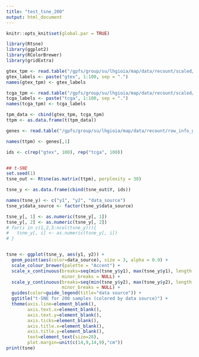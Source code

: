 ```yaml
---
title: "test_tsne_200"
output: html_document
---
```

  
```r
knitr::opts_knit$set(global.par = TRUE)
```

```r
library(Rtsne)
library(ggplot2)
library(RColorBrewer)
library(gridExtra)

gtex_tpm <- read.table("/gpfs/group/su/lhgioia/map/data/recount/scaled/gtex_tpm_100.tsv", header=T, stringsAsFactors = F)
gtex_labels <- paste("gtex", 1:100, sep = ".")
names(gtex_tpm) <- gtex_labels

tcga_tpm <- read.table("/gpfs/group/su/lhgioia/map/data/recount/scaled/tcga_tpm_100.tsv", header=T, stringsAsFactors = F)
tcga_labels <- paste("tcga", 1:100, sep = ".")
names(tcga_tpm) <- tcga_labels

tpm_data <- cbind(gtex_tpm, tcga_tpm)
ttpm <- as.data.frame(t(tpm_data))

genes <- read.table("/gpfs/group/su/lhgioia/map/data/recount/row_info_genes.txt", header=T, stringsAsFactors = F)

names(ttpm) <- genes[,1]

ids <- c(rep("gtex", 100), rep("tcga", 100))


## t-SNE
set.seed(1)
tsne_out <- Rtsne(as.matrix(ttpm), perplexity = 30)

tsne_y <- as.data.frame(cbind(tsne_out$Y, ids))

names(tsne_y) <- c("y1", "y2", "data_source")
tsne_y$data_source <- factor(tsne_y$data_source)

tsne_y[, 1] <- as.numeric(tsne_y[, 1])
tsne_y[, 2] <- as.numeric(tsne_y[, 2])
# for(i in c(1,2,5:ncol(tsne_y))){
#   tsne_y[, i] <- as.numeric(tsne_y[, i])
# }


tsne <- ggplot(tsne_y, aes(y1, y2)) +
  geom_point(aes(color=data_source), size = 3, alpha = 0.9) +
  scale_colour_brewer(palette = "Accent") +
  scale_x_continuous(breaks=seq(min(tsne_y$y1), max(tsne_y$y1), length.out = 10),
                     minor_breaks = NULL) +
  scale_y_continuous(breaks=seq(min(tsne_y$y2), max(tsne_y$y2), length.out = 10),
                     minor_breaks = NULL) +
  guides(color=guide_legend(title="data source")) +
  ggtitle("t-SNE for 200 samples (colored by data source)") +
  theme(axis.line=element_blank(),
        axis.text.x=element_blank(),
        axis.text.y=element_blank(),
        axis.ticks=element_blank(),
        axis.title.x=element_blank(),
        axis.title.y=element_blank(),
        text=element_text(size=28),
        plot.margin=unit(c(14,9,14,9),"cm"))
print(tsne)

```
